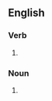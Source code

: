==English==

===Verb===
{{head|en|verb form}}

# {{present participle of|beef|lang=en|nocat=1}}

===Noun===
{{en-noun}}

# {{alt form|biffin|lang=en||type of apple}}